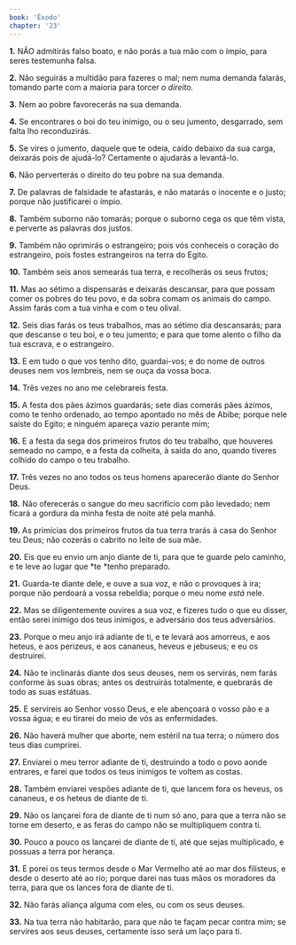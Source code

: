```yaml
---
book: 'Êxodo'
chapter: '23'
---
```


**1.** NÃO admitirás falso boato, e não porás a tua mão com o ímpio, para seres testemunha falsa.

**2.** Não seguirás a multidão para fazeres o mal; nem numa demanda falarás, tomando parte com a maioria para torcer *o direito.*

**3.** Nem ao pobre favorecerás na sua demanda.

**4.** Se encontrares o boi do teu inimigo, ou o seu jumento, desgarrado, sem falta lho reconduzirás.

**5.** Se vires o jumento, daquele que te odeia, caído debaixo da sua carga, deixarás pois de ajudá-lo? Certamente o ajudarás a levantá-lo.

**6.** Não perverterás o direito do teu pobre na sua demanda.

**7.** De palavras de falsidade te afastarás, e não matarás o inocente e o justo; porque não justificarei o ímpio.

**8.** Também suborno não tomarás; porque o suborno cega os que têm vista, e perverte as palavras dos justos.

**9.** Também não oprimirás o estrangeiro; pois vós conheceis o coração do estrangeiro, pois fostes estrangeiros na terra do Egito.

**10.** Também seis anos semearás tua terra, e recolherás os seus frutos;

**11.** Mas ao sétimo a dispensarás e deixarás descansar, para que possam comer os pobres do teu povo, e da sobra comam os animais do campo. Assim farás com a tua vinha e com o teu olival.

**12.** Seis dias farás os teus trabalhos, mas ao sétimo dia descansarás; para que descanse o teu boi, e o teu jumento; e para que tome alento o filho da tua escrava, e o estrangeiro.

**13.** E em tudo o que vos tenho dito, guardai-vos; e do nome de outros deuses nem vos lembreis, nem se ouça da vossa boca.

**14.** Três vezes no ano me celebrareis festa.

**15.** A festa dos pães ázimos guardarás; sete dias comerás pães ázimos, como te tenho ordenado, ao tempo apontado no mês de Abibe; porque nele saíste do Egito; e ninguém apareça vazio perante mim;

**16.** E a festa da sega dos primeiros frutos do teu trabalho, que houveres semeado no campo, e a festa da colheita, à saída do ano, quando tiveres colhido do campo o teu trabalho.

**17.** Três vezes no ano todos os teus homens aparecerão diante do Senhor Deus.

**18.** Não oferecerás o sangue do meu sacrifício com pão levedado; nem ficará a gordura da minha festa de noite até pela manhã.

**19.** As primícias dos primeiros frutos da tua terra trarás à casa do Senhor teu Deus; não cozerás o cabrito no leite de sua mãe.

**20.** Eis que eu envio um anjo diante de ti, para que te guarde pelo caminho, e te leve ao lugar que *te *tenho preparado.

**21.** Guarda-te diante dele, e ouve a sua voz, e não o provoques à ira; porque não perdoará a vossa rebeldia; porque o meu nome *está* nele.

**22.** Mas se diligentemente ouvires a sua voz, e fizeres tudo o que eu disser, então serei inimigo dos teus inimigos, e adversário dos teus adversários.

**23.** Porque o meu anjo irá adiante de ti, e te levará aos amorreus, e aos heteus, e aos perizeus, e aos cananeus, heveus e jebuseus; e eu os destruirei.

**24.** Não te inclinarás diante dos seus deuses, nem os servirás, nem farás conforme às suas obras; antes os destruirás totalmente, e quebrarás de todo as suas estátuas.

**25.** E servireis ao Senhor vosso Deus, e ele abençoará o vosso pão e a vossa água; e eu tirarei do meio de vós as enfermidades.

**26.** Não haverá mulher que aborte, nem estéril na tua terra; o número dos teus dias cumprirei.

**27.** Enviarei o meu terror adiante de ti, destruindo a todo o povo aonde entrares, e farei que todos os teus inimigos te voltem as costas.

**28.** Também enviarei vespões adiante de ti, que lancem fora os heveus, os cananeus, e os heteus de diante de ti.

**29.** Não os lançarei fora de diante de ti num só ano, para que a terra não se torne em deserto, e as feras do campo não se multipliquem contra ti.

**30.** Pouco a pouco os lançarei de diante de ti, até que sejas multiplicado, e possuas a terra por herança.

**31.** E porei os teus termos desde o Mar Vermelho até ao mar dos filisteus, e desde o deserto até ao rio; porque darei nas tuas mãos os moradores da terra, para que os lances fora de diante de ti.

**32.** Não farás aliança alguma com eles, ou com os seus deuses.

**33.** Na tua terra não habitarão, para que não te façam pecar contra mim; se servires aos seus deuses, certamente isso será um laço para ti.